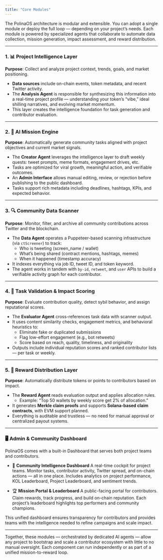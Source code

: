 ```yaml
---
title: "Core Modules"
---
```

The PolinaOS architecture is modular and extensible. You can adopt a single module or deploy the full loop — depending on your project’s needs. Each module is powered by specialized agents that collaborate to automate data collection, mission generation, impact assessment, and reward distribution.

---

### 1. 📊 Project Intelligence Layer

**Purpose**: Collect and analyze project context, trends, goals, and market positioning.

- **Data sources** include on-chain events, token metadata, and recent Twitter activity.
- The **Analysis Agent** is responsible for synthesizing this information into a real-time project profile — understanding your token’s “vibe,” ideal shilling narratives, and evolving market momentum.
- This layer creates the intelligence foundation for task generation and contributor evaluation.

---

### 2. 🎯 AI Mission Engine

**Purpose**: Automatically generate community tasks aligned with project objectives and current market signals.

- The **Creator Agent** leverages the intelligence layer to draft weekly quests: tweet prompts, meme formats, engagement drives, etc.
- Tasks are optimized for viral growth, meaningful action, and verifiable outcomes.
- An **Admin Interface** allows manual editing, review, or rejection before publishing to the public dashboard.
- Tasks support rich metadata including deadlines, hashtags, KPIs, and expected behavior.

---

### 3. 🔍 Community Data Scanner

**Purpose**: Monitor, filter, and archive all community contributions across Twitter and the blockchain.

- The **Data Agent** operates a Puppeteer-based scanning infrastructure (via `ctScreener`) to track:
  - Who is tweeting (screen_name / wallet)
  - What’s being shared (contract mentions, hashtags, memes)
  - When it happened (timestamp accuracy)
- It indexes everything via job ID, tweet ID, and token keyword.
- The agent works in tandem with `by-id`, `retweet`, and `user` APIs to build a verifiable activity graph for each contributor.

---

### 4. 🧮 Task Validation & Impact Scoring

**Purpose**: Evaluate contribution quality, detect sybil behavior, and assign reputational scores.

- The **Evaluator Agent** cross-references task data with scanner output.
- It uses content similarity checks, engagement metrics, and behavioral heuristics to:
  - Eliminate fake or duplicated submissions
  - Flag low-effort engagement (e.g., bot retweets)
  - Score based on reach, quality, timeliness, and originality
- Outputs include individual reputation scores and ranked contributor lists — per task or weekly.

---

### 5. 🎁 Reward Distribution Layer

**Purpose**: Automatically distribute tokens or points to contributors based on impact.

- The **Reward Agent** reads evaluation output and applies allocation rules.
  - Example: “Top 50 wallets by weekly score get 2% of allocation.”
- It generates **Merkle claim proofs** and supports **Solana-based claim contracts**, with EVM support planned.
- Everything is auditable and trustless — no need for manual approval or centralized payout systems.

---

### 🖥️ Admin & Community Dashboard

PolinaOS comes with a built-in Dashboard that serves both project teams and contributors.

- 🧭 **Community Intelligence Dashboard**
  A real-time cockpit for project teams. Monitor tasks, contributor activity, Twitter spread, and on-chain actions — all in one place. Includes analytics on project performance, KOL Leaderboard, Project Leaderboard, and sentiment trends.

- 🏆 **Mission Portal & Leaderboard**
  A public-facing portal for contributors. Claim rewards, track progress, and build on-chain reputation. Each project’s leaderboard highlights top performers and community champions.

This unified dashboard ensures transparency for contributors and provides teams with the intelligence needed to refine campaigns and scale impact.

---

Together, these modules — orchestrated by dedicated AI agents — allow any project to bootstrap and scale a contributor ecosystem with little to no manual oversight. Each component can run independently or as part of a unified mission-to-reward loop.
